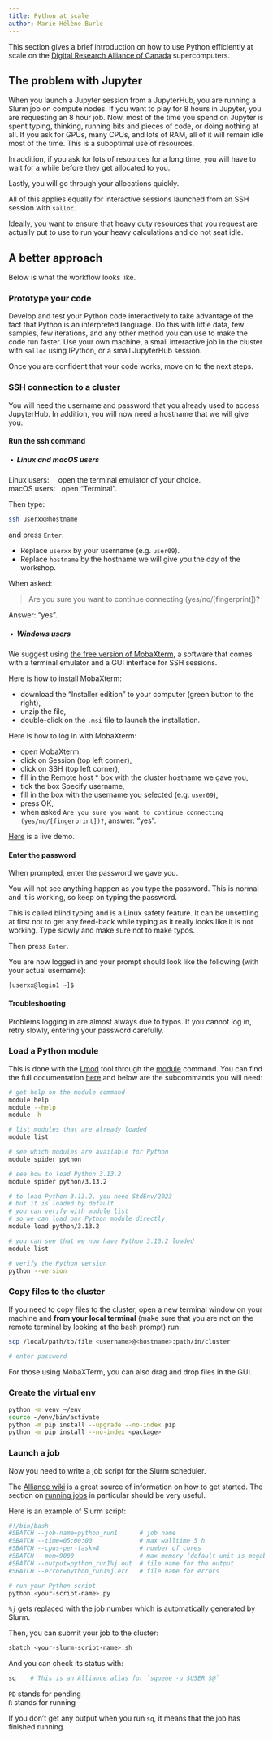 ```yaml
---
title: Python at scale
author: Marie-Hélène Burle
---
```


:::{.def}

This section gives a brief introduction on how to use Python efficiently at scale on the [Digital Research Alliance of Canada](https://alliancecan.ca/en) supercomputers.

:::

## The problem with Jupyter

When you launch a Jupyter session from a JupyterHub, you are running a Slurm job on compute nodes. If you want to play for 8 hours in Jupyter, you are requesting an 8 hour job. Now, most of the time you spend on Jupyter is spent typing, thinking, running bits and pieces of code, or doing nothing at all. If you ask for GPUs, many CPUs, and lots of RAM, all of it will remain idle most of the time. This is a suboptimal use of resources.

In addition, if you ask for lots of resources for a long time, you will have to wait for a while before they get allocated to you.

Lastly, you will go through your allocations quickly.

All of this applies equally for interactive sessions launched from an SSH session with `salloc`.

Ideally, you want to ensure that heavy duty resources that you request are actually put to use to run your heavy calculations and do not seat idle.

## A better approach

Below is what the workflow looks like.

### Prototype your code

Develop and test your Python code interactively to take advantage of the fact that Python is an interpreted language. Do this with little data, few samples, few iterations, and any other method you can use to make the code run faster. Use your own machine, a small interactive job in the cluster with `salloc` using IPython, or a small JupyterHub session.

Once you are confident that your code works, move on to the next steps.

### SSH connection to a cluster

You will need the username and password that you already used to access JupyterHub. In addition, you will now need a hostname that we will give you.

#### Run the ssh command

##### &nbsp;•&nbsp; Linux and macOS users

Linux users: &ensp;&ensp;open the terminal emulator of your choice.\
macOS users: &nbsp;&nbsp;open "Terminal".

Then type:

```.bash
ssh userxx@hostname
```

and press `Enter`.

:::{.note}

- Replace `userxx` by your username (e.g. `user09`).
- Replace `hostname` by the hostname we will give you the day of the workshop.

:::

When asked:

> Are you sure you want to continue connecting (yes/no/[fingerprint])?

Answer: "yes".

##### &nbsp;•&nbsp; Windows users

We suggest using [the free version of MobaXterm](https://mobaxterm.mobatek.net/download-home-edition.html), a software that comes with a terminal emulator and a GUI interface for SSH sessions.

Here is how to install MobaXterm:

- download the "Installer edition" to your computer (green button to the right),
- unzip the file,
- double-click on the `.msi` file to launch the installation.

Here is how to log in with MobaXterm:

- open MobaXterm,
- click on [Session]{.codelike} (top left corner),
- click on [SSH]{.codelike} (top left corner),
- fill in the [Remote host *]{.codelike} box with the cluster hostname we gave you,
- tick the box [Specify username]{.codelike},
- fill in the box with the username you selected (e.g. `user09`),
- press [OK]{.codelike},
- when asked `Are you sure you want to continue connecting (yes/no/[fingerprint])?`, answer: "yes".

:::{.note}

[Here](https://mobaxterm.mobatek.net/demo.html) is a live demo.

:::

#### Enter the password

When prompted, enter the password we gave you.

[You will not see anything happen as you type the password. This is normal and it is working, so keep on typing the password.]{.emph}

:::{.note}

This is called blind typing and is a Linux safety feature. It can be unsettling at first not to get any feed-back while typing as it really looks like it is not working. Type slowly and make sure not to make typos.

:::

Then press `Enter`.

You are now logged in and your prompt should look like the following (with your actual username):

```
[userxx@login1 ~]$
```

#### Troubleshooting

Problems logging in are almost always due to typos. If you cannot log in, retry slowly, entering your password carefully.

### Load a Python module

This is done with the [Lmod](https://github.com/TACC/Lmod) tool through the [module](https://docs.computecanada.ca/wiki/Utiliser_des_modules/en) command. You can find the full documentation [here](https://lmod.readthedocs.io/en/latest/010_user.html) and below are the subcommands you will need:

```.bash
# get help on the module command
module help
module --help
module -h

# list modules that are already loaded
module list

# see which modules are available for Python
module spider python

# see how to load Python 3.13.2
module spider python/3.13.2

# to load Python 3.13.2, you need StdEnv/2023
# but it is loaded by default
# you can verify with module list
# so we can load our Python module directly
module load python/3.13.2

# you can see that we now have Python 3.10.2 loaded
module list

# verify the Python version
python --version
```

### Copy files to the cluster

If you need to copy files to the cluster, open a new terminal window on your machine and **from your local terminal** (make sure that you are not on the remote terminal by looking at the bash prompt) run:

```.bash
scp /local/path/to/file <username>@<hostname>:path/in/cluster

# enter password
```

For those using MobaXTerm, you can also drag and drop files in the GUI.

### Create the virtual env

```.bash
python -m venv ~/env
source ~/env/bin/activate
python -m pip install --upgrade --no-index pip
python -m pip install --no-index <package>
```

### Launch a job

Now you need to write a job script for the Slurm scheduler.

The [Alliance wiki](https://docs.alliancecan.ca/wiki/Technical_documentation) is a great source of information on how to get started. The section on [running jobs](https://docs.alliancecan.ca/wiki/Running_jobs) in particular should be very useful.

:::{.example}

Here is an example of Slurm script:

:::

```.bash
#!/bin/bash
#SBATCH --job-name=python_run1		# job name
#SBATCH --time=05:00:00				# max walltime 5 h
#SBATCH --cpus-per-task=8           # number of cores
#SBATCH --mem=9000					# max memory (default unit is megabytes)
#SBATCH --output=python_run1%j.out	# file name for the output
#SBATCH --error=python_run1%j.err	# file name for errors

# run your Python script 
python <your-script-name>.py
```

:::{.note}

`%j` gets replaced with the job number which is automatically generated by Slurm.

:::

Then, you can submit your job to the cluster:

```.bash
sbatch <your-slurm-script-name>.sh
```

And you can check its status with:

```.bash
sq	  # This is an Alliance alias for `squeue -u $USER $@`
```

:::{.note}

`PD` stands for pending \
`R` stands for running

:::

If you don't get any output when you run `sq`, it means that the job has finished running.
